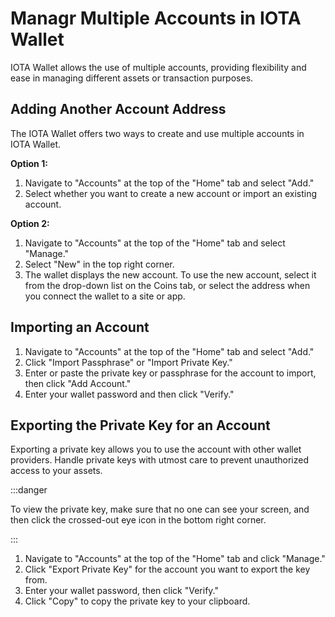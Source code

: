 # Managr Multiple Accounts in IOTA Wallet

IOTA Wallet allows the use of multiple accounts, providing flexibility and ease in managing different assets or transaction purposes.

## Adding Another Account Address

The IOTA Wallet offers two ways to create and use multiple accounts in IOTA Wallet.

**Option 1:**
1. Navigate to "Accounts" at the top of the "Home" tab and select "Add."
2. Select whether you want to create a new account or import an existing account.

**Option 2:**
1. Navigate to "Accounts" at the top of the "Home" tab and select "Manage."
2. Select "New" in the top right corner.
3. The wallet displays the new account. To use the new account, select it from the drop-down list on the Coins tab, or select the address when you connect the wallet to a site or app.

## Importing an Account

1. Navigate to "Accounts" at the top of the "Home" tab and select "Add."
2. Click "Import Passphrase" or "Import Private Key."
3. Enter or paste the private key or passphrase for the account to import, then click "Add Account."
4. Enter your wallet password and then click "Verify."

## Exporting the Private Key for an Account

Exporting a private key allows you to use the account with other wallet providers. Handle private keys with utmost care to prevent unauthorized access to your assets.

:::danger

To view the private key, make sure that no one can see your screen, and then click the crossed-out eye icon in the bottom right corner.

:::

1. Navigate to "Accounts" at the top of the "Home" tab and click "Manage."
2. Click "Export Private Key" for the account you want to export the key from.
3. Enter your wallet password, then click "Verify."
4. Click "Copy" to copy the private key to your clipboard.

